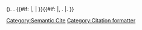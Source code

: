 <noinclude>[[Category:Semantic Cite]] [[Category:Citation formatter]]</noinclude><includeonly>{{{authors}}} ({{{year}}}). {{{title}}}. {{{publisher}}}{{#if: {{{volume|}}} |, {{{volume}}} | }}{{#if: {{{pages|}}} |, {{{pages}}}. |. }}</includeonly>